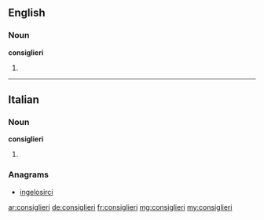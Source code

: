 ==English==

===Noun===
'''consiglieri'''

# {{plural of|consigliere}}

----

==Italian==

===Noun===
'''consiglieri''' {{m|f}}

# {{plural of|consigliere|lang=it}}

===Anagrams===
* [[ingelosirci#Italian|ingelosirci]]

[[ar:consiglieri]]
[[de:consiglieri]]
[[fr:consiglieri]]
[[mg:consiglieri]]
[[my:consiglieri]]